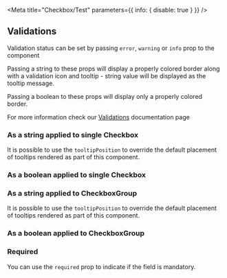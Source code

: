 

<Meta title="Checkbox/Test" parameters={{ info: { disable: true } }} />

## Validations

Validation status can be set by passing `error`, `warning` or `info` prop to the component

Passing a string to these props will display a properly colored border along with a validation icon and tooltip - string value will be displayed as the tooltip message.

Passing a boolean to these props will display only a properly colored border.

For more information check our [Validations](?path=/docs/documentation-validations--page "Validations") documentation page

### As a string applied to single Checkbox

<Canvas>
  <Story name="single checkbox - string validation" story={stories.StringValidation} />
</Canvas>

It is possible to use the `tooltipPosition` to override the default placement of tooltips rendered as part of this component.

<Canvas>
  <Story
    name="single checkbox - with tooltipPosition overriden - string validation"
    story={stories.StringValidationWithTooltipPosition}
  />
</Canvas>

### As a boolean applied to single Checkbox

<Canvas>
  <Story name="single checkbox - boolean validation" story={stories.BooleanValidation} />
</Canvas>

### As a string applied to CheckboxGroup

<Canvas>
  <Story name="group checkbox - string validation" story={stories.CheckboxGroupStringValidation} />
</Canvas>

It is possible to use the `tooltipPosition` to override the default placement of tooltips rendered as part of this component.

<Canvas>
  <Story
    name="group checkbox - with tooltipPosition overriden - string validation"
    story={stories.CheckboxGroupStringValidationTooltipPosition}
  />
</Canvas>

### As a boolean applied to CheckboxGroup

<Canvas>
  <Story name="group checkbox - boolean validation" story={stories.CheckboxGroupBooleanValidation} />
</Canvas>

### Required

You can use the `required` prop to indicate if the field is mandatory.

<Canvas>
  <Story name="required" story={stories.Required} />
</Canvas>
